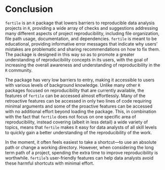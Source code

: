 # Conclusion {-}

`fertile` is an `R` package that lowers barriers to reproducible data analysis projects in `R`, providing a wide array of checks and suggestions addressing many different aspects of project reproducibility, including file organization, file path usage, documentation, and dependencies.
`fertile` is meant to be educational, providing informative error messages that indicate why users' mistakes are problematic and sharing recommendations on how to fix them. The package is designed in this way so as to promote a greater understanding of reproducibility concepts in its users, with the goal of increasing the overall awareness and understanding of reproducibility in the `R` community.

The package has very low barriers to entry, making it accessible to users with various levels of background knowledge. Unlike many other `R` packages focused on reproducibility that are currently available, the features of `fertile` can be accessed almost effortlessly. Many of the retroactive features can be accessed in only two lines of code requiring minimal arguments and some of the proactive features can be accessed with no additional effort beyond loading the package. This, in combination with the fact that `fertile` does not focus on one specific area of reproducibility, instead covering (albeit in less detail) a wide variety of topics, means that `fertile` makes it easy for data analysts of all skill levels to quickly gain a better understanding of the reproducibility of the work.

In the moment, it often feels easiest to take a shortcut---to use an absolute path or change a working directory. However, when considering the long term path of a project, spending the extra time to improve reproducibility is worthwhile. `fertile`'s user-friendly features can help data analysts avoid these harmful shortcuts with minimal effort.


